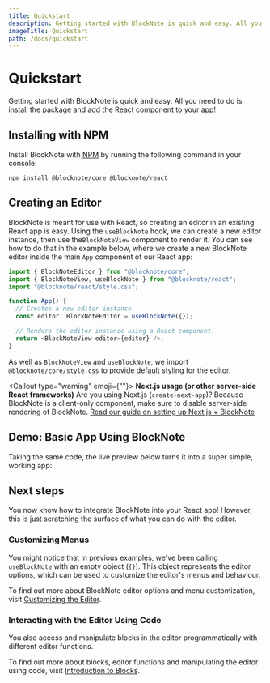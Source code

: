 ```yaml
---
title: Quickstart
description: Getting started with BlockNote is quick and easy. All you need to do is install the package and add the React component to your app!
imageTitle: Quickstart
path: /docs/quickstart
---
```



# Quickstart

Getting started with BlockNote is quick and easy. All you need to do is install the package and add the React component to your app!

## Installing with NPM

Install BlockNote with [NPM](https://docs.npmjs.com/downloading-and-installing-node-js-and-npm) by running the following command in your console:

```
npm install @blocknote/core @blocknote/react
```

## Creating an Editor

BlockNote is meant for use with React, so creating an editor in an existing React app is easy. Using the `useBlockNote` hook, we can create a new editor instance, then use the`BlockNoteView` component to render it. You can see how to do that in the example below, where we create a new BlockNote editor inside the main `App` component of our React app:

```typescript
import { BlockNoteEditor } from "@blocknote/core";
import { BlockNoteView, useBlockNote } from "@blocknote/react";
import "@blocknote/react/style.css";

function App() {
  // Creates a new editor instance.
  const editor: BlockNoteEditor = useBlockNote({});

  // Renders the editor instance using a React component.
  return <BlockNoteView editor={editor} />;
}
```

As well as `BlockNoteView` and `useBlockNote`, we import `@blocknote/core/style.css` to provide default styling for the editor.

<Callout type="warning" emoji={""}>
  <strong>Next.js usage (or other server-side React frameworks)</strong>
  Are you using Next.js (`create-next-app`)? Because BlockNote is a client-only component,
  make sure to disable server-side rendering of BlockNote. [Read our guide on setting
  up Next.js + BlockNote](/docs/nextjs)
</Callout>

## Demo: Basic App Using BlockNote

Taking the same code, the live preview below turns it into a super simple, working app:

<Example name="basic" />

## Next steps

You now know how to integrate BlockNote into your React app! However, this is just scratching the surface of what you can do with the editor.

### Customizing Menus

You might notice that in previous examples, we've been calling `useBlockNote` with an empty object (`{}`). This object represents the editor options, which can be used to customize the editor's menus and behaviour.

To find out more about BlockNote editor options and menu customization, visit [Customizing the Editor](/docs/editor).

### Interacting with the Editor Using Code

You also access and manipulate blocks in the editor programmatically with different editor functions.

To find out more about blocks, editor functions and manipulating the editor using code, visit [Introduction to Blocks](/docs/blocks).
